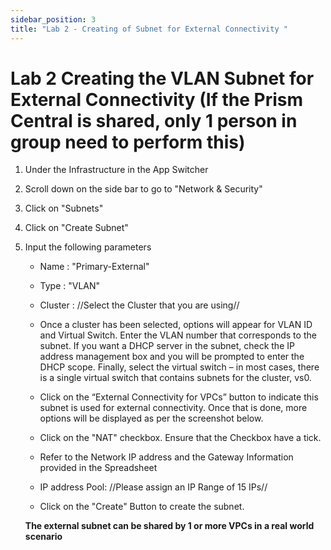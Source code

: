 ```yaml
---
sidebar_position: 3
title: "Lab 2 - Creating of Subnet for External Connectivity "
---
```




# Lab 2 Creating the VLAN Subnet for External Connectivity (If the Prism Central is shared, only 1 person in group need to perform this)


1.  Under the Infrastructure in the App Switcher
2.  Scroll down on the side bar to go to "Network & Security"
3.  Click on "Subnets"
4.  Click on "Create Subnet" 
5.  Input the following parameters
    - Name : "Primary-External"
    - Type : "VLAN" 
    - Cluster : //Select the Cluster that you are using//
    
    - Once a cluster has been selected, options will appear for VLAN ID and Virtual Switch.  Enter the VLAN number that corresponds to the subnet.  If you want a DHCP server in the subnet, check the IP address management box and you will be prompted to enter the DHCP scope.  Finally, select the virtual switch – in most cases, there is a single virtual switch that contains subnets for the cluster, vs0.

    - Click on the “External Connectivity for VPCs” button to indicate this subnet is used for external connectivity. Once that is done, more options will be displayed as per the screenshot below.

    - Click on the "NAT" checkbox. Ensure that the Checkbox have a tick.
    - Refer to the Network IP address and the Gateway Information provided in the Spreadsheet 
    - IP address Pool: //Please assign an IP Range of 15 IPs//
    - Click on the "Create" Button to create the subnet. 
    
    **The external subnet can be shared by 1 or more VPCs in a real world scenario**
      

